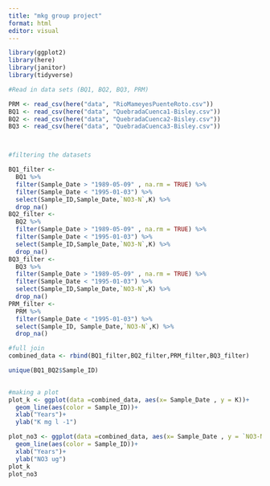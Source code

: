 ```yaml
---
title: "mkg group project"
format: html
editor: visual
---
```


```r

library(ggplot2)
library(here)
library(janitor)
library(tidyverse)

#Read in data sets (BQ1, BQ2, BQ3, PRM)

PRM <- read_csv(here("data", "RioMameyesPuenteRoto.csv"))
BQ1 <- read_csv(here("data", "QuebradaCuenca1-Bisley.csv"))
BQ2 <- read_csv(here("data", "QuebradaCuenca2-Bisley.csv"))
BQ3 <- read_csv(here("data", "QuebradaCuenca3-Bisley.csv"))




```

```r
#filtering the datasets 

BQ1_filter <- 
  BQ1 %>% 
  filter(Sample_Date > "1989-05-09" , na.rm = TRUE) %>% 
  filter(Sample_Date < "1995-01-03") %>%
  select(Sample_ID,Sample_Date,`NO3-N`,K) %>% 
  drop_na() 
BQ2_filter <- 
  BQ2 %>% 
  filter(Sample_Date > "1989-05-09" , na.rm = TRUE) %>% 
  filter(Sample_Date < "1995-01-03") %>%
  select(Sample_ID,Sample_Date,`NO3-N`,K) %>% 
  drop_na()
BQ3_filter <- 
  BQ3 %>% 
  filter(Sample_Date > "1989-05-09" , na.rm = TRUE) %>% 
  filter(Sample_Date < "1995-01-03") %>%
  select(Sample_ID,Sample_Date,`NO3-N`,K) %>% 
  drop_na()
PRM_filter <- 
  PRM %>% 
  filter(Sample_Date < "1995-01-03") %>% 
  select(Sample_ID, Sample_Date,`NO3-N`,K) %>% 
  drop_na()

```

```r
#full join 
combined_data <- rbind(BQ1_filter,BQ2_filter,PRM_filter,BQ3_filter)

unique(BQ1_BQ2$Sample_ID)
  
```

```r
#making a plot 
plot_k <- ggplot(data =combined_data, aes(x= Sample_Date , y = K))+
  geom_line(aes(color = Sample_ID))+
  xlab("Years")+
  ylab("K mg l -1")

plot_no3 <- ggplot(data =combined_data, aes(x= Sample_Date , y = `NO3-N`))+
  geom_line(aes(color = Sample_ID))+
  xlab("Years")+
  ylab("NO3 ug")
plot_k
plot_no3

```

